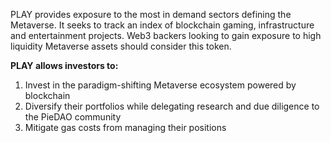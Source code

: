 PLAY provides exposure to the most in demand sectors defining the Metaverse.
It seeks to track an index of blockchain gaming, infrastructure and
entertainment projects. Web3 backers looking to gain exposure to high
liquidity Metaverse assets should consider this token.

**PLAY allows investors to:**

1. Invest in the paradigm-shifting Metaverse ecosystem powered by blockchain
2. Diversify their portfolios while delegating research and due diligence to
   the PieDAO community
3. Mitigate gas costs from managing their positions
